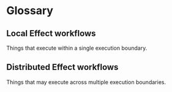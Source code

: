 # Glossary

## Local Effect workflows

Things that execute within a single execution boundary.

## Distributed Effect workflows

Things that may execute across multiple execution boundaries.
